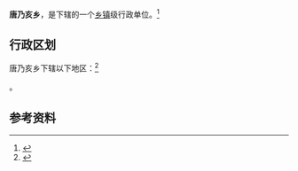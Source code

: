 {{中国乡级行政区|63/25/24/203/000}}

'''唐乃亥乡'''，是{{PRC admin/fullname|63/25/24/203/000|3}}下辖的一个[[乡镇|乡镇]]级行政单位。<ref>{{PRC admin/ref sgc|{{PRC admin/parent|63/25/24/203/000}}}}</ref>

== 行政区划 ==

唐乃亥乡下辖以下地区：<ref>{{PRC admin/ref sgc|63/25/24/203/000}}</ref>

{{PRC admin/children|63/25/24/203/000}}。

== 参考资料 ==

{{reflist}}

{{行政区划小作品}}
{{PRC admin/navcat|63/25/24/203/000}}